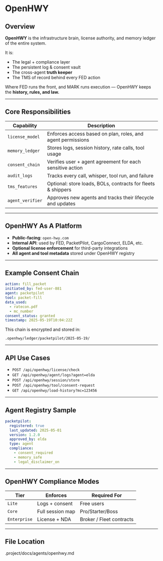 # OpenHWY

## Overview

**OpenHWY** is the infrastructure brain, license authority, and memory ledger of the entire system.

It is:
- The legal + compliance layer
- The persistent log & consent vault
- The cross-agent **truth keeper**
- The TMS of record behind every FED action

Where FED runs the front, and MARK runs execution — OpenHWY keeps the **history, rules, and law.**

---

## Core Responsibilities

| Capability         | Description                                                   |
|--------------------|---------------------------------------------------------------|
| `license_model`    | Enforces access based on plan, roles, and agent permissions    |
| `memory_ledger`    | Stores logs, session history, rate calls, tool usage           |
| `consent_chain`    | Verifies user + agent agreement for each sensitive action      |
| `audit_logs`       | Tracks every call, whisper, tool run, and failure              |
| `tms_features`     | Optional: store loads, BOLs, contracts for fleets & shippers   |
| `agent_verifier`   | Approves new agents and tracks their lifecycle and updates     |

---

## OpenHWY As A Platform

- **Public-facing**: `open-hwy.com`
- **Internal API**: used by FED, PacketPilot, CargoConnect, ELDA, etc.
- **Optional license enforcement** for third-party integrations
- **All agent and tool metadata** stored under OpenHWY registry

---

## Example Consent Chain

```yaml
action: fill_packet
initiated_by: fed-user-881
agent: packetpilot
tool: packet-fill
data_used:
  - ratecon.pdf
  - mc_number
consent_status: granted
timestamp: 2025-05-19T10:04:22Z
````

This chain is encrypted and stored in:

```
.openhwy/ledger/packetpilot/2025-05-19/
```

---

## API Use Cases

* `POST /api/openhwy/license/check`
* `GET /api/openhwy/agent/logs?agent=elda`
* `POST /api/openhwy/session/store`
* `POST /api/openhwy/tool/consent-request`
* `GET /api/openhwy/load-history?mc=123456`

---

## Agent Registry Sample

```yaml
packetpilot:
  registered: true
  last_updated: 2025-05-01
  version: 1.2.0
  approved_by: elda
  type: agent
  compliance:
    - consent_required
    - memory_safe
    - legal_disclaimer_on
```

---

## OpenHWY Compliance Modes

| Tier         | Enforces         | Required For             |
| ------------ | ---------------- | ------------------------ |
| `Lite`       | Logs + consent   | Free users               |
| `Core`       | Full session map | Pro/Starter/Boss         |
| `Enterprise` | License + NDA    | Broker / Fleet contracts |

---

## File Location
.project/docs/agents/openhwy.md